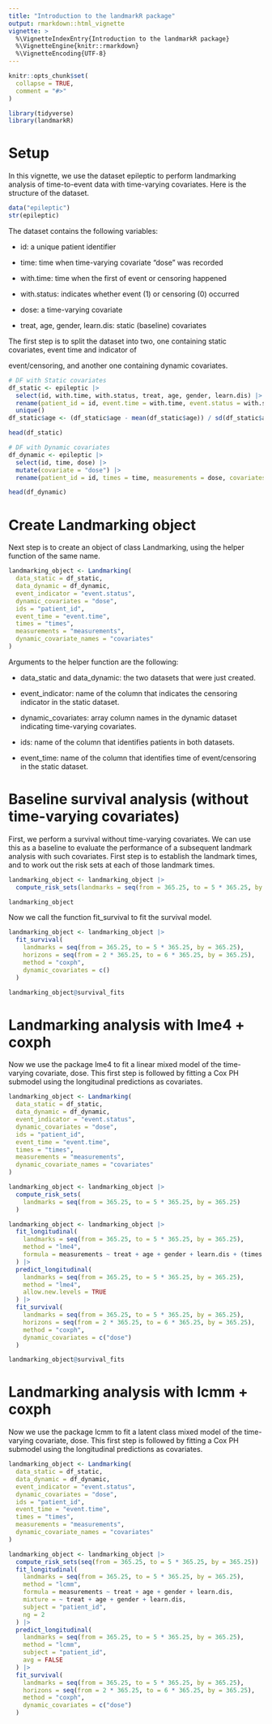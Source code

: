 ```yaml
---
title: "Introduction to the landmarkR package"
output: rmarkdown::html_vignette
vignette: >
  %\VignetteIndexEntry{Introduction to the landmarkR package}
  %\VignetteEngine{knitr::rmarkdown}
  %\VignetteEncoding{UTF-8}
---
```


```r
knitr::opts_chunk$set(
  collapse = TRUE,
  comment = "#>"
)
```

```r
library(tidyverse)
library(landmarkR)
```

# Setup

In this vignette, we use the dataset epileptic to perform landmarking analysis of time-to-event data with time-varying covariates. Here is the structure of the dataset.

```r
data("epileptic")
str(epileptic)
```

The dataset contains the following variables:

-   id: a unique patient identifier

-   time: time when time-varying covariate "dose" was recorded

-   with.time: time when the first of event or censoring happened

-   with.status: indicates whether event (1) or censoring (0) occurred

-   dose: a time-varying covariate

-   treat, age, gender, learn.dis: static (baseline) covariates

The first step is to split the dataset into two, one containing static covariates, event time and indicator of

event/censoring, and another one containing dynamic covariates.

```r
# DF with Static covariates
df_static <- epileptic |>
  select(id, with.time, with.status, treat, age, gender, learn.dis) |>
  rename(patient_id = id, event.time = with.time, event.status = with.status) |>
  unique()
df_static$age <- (df_static$age - mean(df_static$age)) / sd(df_static$age)

head(df_static)
```

```r
# DF with Dynamic covariates
df_dynamic <- epileptic |>
  select(id, time, dose) |>
  mutate(covariate = "dose") |>
  rename(patient_id = id, times = time, measurements = dose, covariates = covariate)

head(df_dynamic)
```

# Create Landmarking object

Next step is to create an object of class Landmarking, using the helper function of the same name.

```r
landmarking_object <- Landmarking(
  data_static = df_static,
  data_dynamic = df_dynamic,
  event_indicator = "event.status",
  dynamic_covariates = "dose",
  ids = "patient_id",
  event_time = "event.time",
  times = "times",
  measurements = "measurements",
  dynamic_covariate_names = "covariates"
)
```

Arguments to the helper function are the following:

-   data_static and data_dynamic: the two datasets that were just created.

-   event_indicator: name of the column that indicates the censoring indicator in the static dataset.

-   dynamic_covariates: array column names in the dynamic dataset indicating time-varying covariates.

-   ids: name of the column that identifies patients in both datasets.

-   event_time: name of the column that identifies time of event/censoring in the static dataset.

# Baseline survival analysis (without time-varying covariates)

First, we perform a survival without time-varying covariates. We can use this as a baseline to evaluate the performance of a subsequent landmark analysis with such covariates. First step is to establish the landmark times, and to work out the risk sets at each of those landmark times.

```r
landmarking_object <- landmarking_object |>
  compute_risk_sets(landmarks = seq(from = 365.25, to = 5 * 365.25, by = 365.25))

landmarking_object
```

Now we call the function fit_survival to fit the survival model.

```r
landmarking_object <- landmarking_object |>
  fit_survival(
    landmarks = seq(from = 365.25, to = 5 * 365.25, by = 365.25),
    horizons = seq(from = 2 * 365.25, to = 6 * 365.25, by = 365.25),
    method = "coxph",
    dynamic_covariates = c()
  )

landmarking_object@survival_fits
```

# Landmarking analysis with lme4 + coxph

Now we use the package lme4 to fit a linear mixed model of the time-varying covariate, dose. This first step is followed by fitting a Cox PH submodel using the longitudinal predictions as covariates.

```r
landmarking_object <- Landmarking(
  data_static = df_static,
  data_dynamic = df_dynamic,
  event_indicator = "event.status",
  dynamic_covariates = "dose",
  ids = "patient_id",
  event_time = "event.time",
  times = "times",
  measurements = "measurements",
  dynamic_covariate_names = "covariates"
)

landmarking_object <- landmarking_object |>
  compute_risk_sets(
    landmarks = seq(from = 365.25, to = 5 * 365.25, by = 365.25)
  )
```

```r
landmarking_object <- landmarking_object |>
  fit_longitudinal(
    landmarks = seq(from = 365.25, to = 5 * 365.25, by = 365.25),
    method = "lme4",
    formula = measurements ~ treat + age + gender + learn.dis + (times | patient_id)
  ) |>
  predict_longitudinal(
    landmarks = seq(from = 365.25, to = 5 * 365.25, by = 365.25),
    method = "lme4",
    allow.new.levels = TRUE
  ) |>
  fit_survival(
    landmarks = seq(from = 365.25, to = 5 * 365.25, by = 365.25),
    horizons = seq(from = 2 * 365.25, to = 6 * 365.25, by = 365.25),
    method = "coxph",
    dynamic_covariates = c("dose")
  )

landmarking_object@survival_fits
```

# Landmarking analysis with lcmm + coxph

Now we use the package lcmm to fit a latent class mixed model of the time-varying covariate, dose. This first step is followed by fitting a Cox PH submodel using the longitudinal predictions as covariates.

```r
landmarking_object <- Landmarking(
  data_static = df_static,
  data_dynamic = df_dynamic,
  event_indicator = "event.status",
  dynamic_covariates = "dose",
  ids = "patient_id",
  event_time = "event.time",
  times = "times",
  measurements = "measurements",
  dynamic_covariate_names = "covariates"
)
```

```r
landmarking_object <- landmarking_object |>
  compute_risk_sets(seq(from = 365.25, to = 5 * 365.25, by = 365.25)) |>
  fit_longitudinal(
    landmarks = seq(from = 365.25, to = 5 * 365.25, by = 365.25),
    method = "lcmm",
    formula = measurements ~ treat + age + gender + learn.dis,
    mixture = ~ treat + age + gender + learn.dis,
    subject = "patient_id",
    ng = 2
  ) |>
  predict_longitudinal(
    landmarks = seq(from = 365.25, to = 5 * 365.25, by = 365.25),
    method = "lcmm",
    subject = "patient_id",
    avg = FALSE
  ) |>
  fit_survival(
    landmarks = seq(from = 365.25, to = 5 * 365.25, by = 365.25),
    horizons = seq(from = 2 * 365.25, to = 6 * 365.25, by = 365.25),
    method = "coxph",
    dynamic_covariates = c("dose")
  )
```
